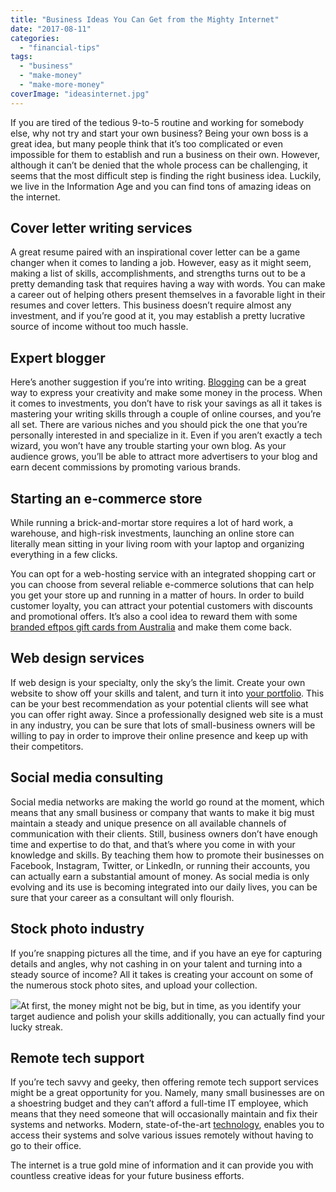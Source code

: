 ```yaml
---
title: "Business Ideas You Can Get from the Mighty Internet"
date: "2017-08-11"
categories: 
  - "financial-tips"
tags: 
  - "business"
  - "make-money"
  - "make-more-money"
coverImage: "ideasinternet.jpg"
---
```


If you are tired of the tedious 9-to-5 routine and working for somebody else, why not try and start your own business? Being your own boss is a great idea, but many people think that it’s too complicated or even impossible for them to establish and run a business on their own. However, although it can’t be denied that the whole process can be challenging, it seems that the most difficult step is finding the right business idea. Luckily, we live in the Information Age and you can find tons of amazing ideas on the internet.

## Cover letter writing services

A great resume paired with an inspirational cover letter can be a game changer when it comes to landing a job. However, easy as it might seem, making a list of skills, accomplishments, and strengths turns out to be a pretty demanding task that requires having a way with words. You can make a career out of helping others present themselves in a favorable light in their resumes and cover letters. This business doesn’t require almost any investment, and if you’re good at it, you may establish a pretty lucrative source of income without too much hassle.

## Expert blogger

Here’s another suggestion if you’re into writing. [Blogging](http://duuro.net) can be a great way to express your creativity and make some money in the process. When it comes to investments, you don’t have to risk your savings as all it takes is mastering your writing skills through a couple of online courses, and you’re all set. There are various niches and you should pick the one that you’re personally interested in and specialize in it. Even if you aren’t exactly a tech wizard, you won’t have any trouble starting your own blog. As your audience grows, you’ll be able to attract more advertisers to your blog and earn decent commissions by promoting various brands.

## Starting an e-commerce store

While running a brick-and-mortar store requires a lot of hard work, a warehouse, and high-risk investments, launching an online store can literally mean sitting in your living room with your laptop and organizing everything in a few clicks.

You can opt for a web-hosting service with an integrated shopping cart or you can choose from several reliable e-commerce solutions that can help you get your store up and running in a matter of hours. In order to build customer loyalty, you can attract your potential customers with discounts and promotional offers. It’s also a cool idea to reward them with some [branded eftpos gift cards from Australia](http://www.corporateprepaidgiftcards.com.au/eftpos-gift-cards-australia/) and make them come back.

## Web design services

If web design is your specialty, only the sky’s the limit. Create your own website to show off your skills and talent, and turn it into [your portfolio](http://imperiumapps.com). This can be your best recommendation as your potential clients will see what you can offer right away. Since a professionally designed web site is a must in any industry, you can be sure that lots of small-business owners will be willing to pay in order to improve their online presence and keep up with their competitors.

## Social media consulting

Social media networks are making the world go round at the moment, which means that any small business or company that wants to make it big must maintain a steady and unique presence on all available channels of communication with their clients. Still, business owners don’t have enough time and expertise to do that, and that’s where you come in with your knowledge and skills. By teaching them how to promote their businesses on Facebook, Instagram, Twitter, or LinkedIn, or running their accounts, you can actually earn a substantial amount of money. As social media is only evolving and its use is becoming integrated into our daily lives, you can be sure that your career as a consultant will only flourish.

## Stock photo industry

If you’re snapping pictures all the time, and if you have an eye for capturing details and angles, why not cashing in on your talent and turning into a steady source of income? All it takes is creating your account on some of the numerous stock photo sites, and upload your collection.

![](/images/blog-images/pexels-photo-541525.jpeg)At first, the money might not be big, but in time, as you identify your target audience and polish your skills additionally, you can actually find your lucky streak.

## Remote tech support

If you’re tech savvy and geeky, then offering remote tech support services might be a great opportunity for you. Namely, many small businesses are on a shoestring budget and they can’t afford a full-time IT employee, which means that they need someone that will occasionally maintain and fix their systems and networks. Modern, state-of-the-art [technology](/mobile-technology-can-impact-sales-infographic/), enables you to access their systems and solve various issues remotely without having to go to their office.

The internet is a true gold mine of information and it can provide you with countless creative ideas for your future business efforts.
